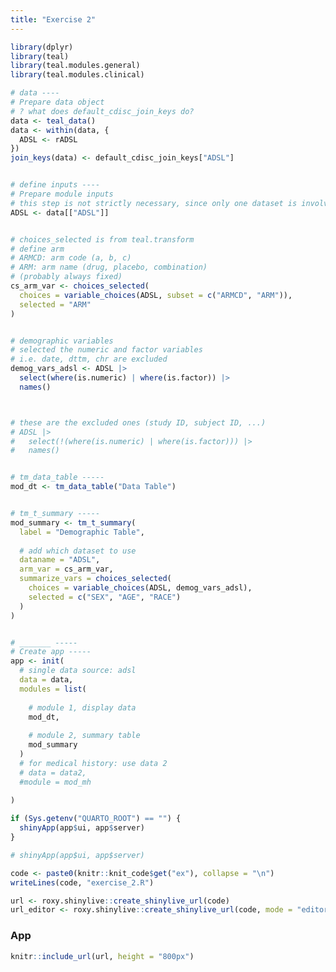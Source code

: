 ```yaml
---
title: "Exercise 2"
---
```




```r
library(dplyr)
library(teal)
library(teal.modules.general)
library(teal.modules.clinical)

# data ----
# Prepare data object
# ? what does default_cdisc_join_keys do?
data <- teal_data()
data <- within(data, {
  ADSL <- rADSL
})
join_keys(data) <- default_cdisc_join_keys["ADSL"]


# define inputs ----
# Prepare module inputs
# this step is not strictly necessary, since only one dataset is involved
ADSL <- data[["ADSL"]]


# choices_selected is from teal.transform
# define arm 
# ARMCD: arm code (a, b, c)
# ARM: arm name (drug, placebo, combination)
# (probably always fixed)
cs_arm_var <- choices_selected(
  choices = variable_choices(ADSL, subset = c("ARMCD", "ARM")),
  selected = "ARM"
)


# demographic variables
# selected the numeric and factor variables
# i.e. date, dttm, chr are excluded
demog_vars_adsl <- ADSL |>
  select(where(is.numeric) | where(is.factor)) |>
  names()



# these are the excluded ones (study ID, subject ID, ...)
# ADSL |>
#   select(!(where(is.numeric) | where(is.factor))) |>
#   names()


# tm_data_table -----
mod_dt <- tm_data_table("Data Table")


# tm_t_summary -----
mod_summary <- tm_t_summary(
  label = "Demographic Table",
  
  # add which dataset to use
  dataname = "ADSL",
  arm_var = cs_arm_var,
  summarize_vars = choices_selected(
    choices = variable_choices(ADSL, demog_vars_adsl),
    selected = c("SEX", "AGE", "RACE")
  )
)


# _______ -----
# Create app -----
app <- init(
  # single data source: adsl
  data = data,
  modules = list(
    
    # module 1, display data
    mod_dt,
    
    # module 2, summary table
    mod_summary
  )
  # for medical history: use data 2
  # data = data2,
  #module = mod_mh
  
)

if (Sys.getenv("QUARTO_ROOT") == "") {
  shinyApp(app$ui, app$server)
}

# shinyApp(app$ui, app$server)
```

```r
code <- paste0(knitr::knit_code$get("ex"), collapse = "\n")
writeLines(code, "exercise_2.R")
```

```r
url <- roxy.shinylive::create_shinylive_url(code)
url_editor <- roxy.shinylive::create_shinylive_url(code, mode = "editor")
```

### App

```r
knitr::include_url(url, height = "800px")
```

